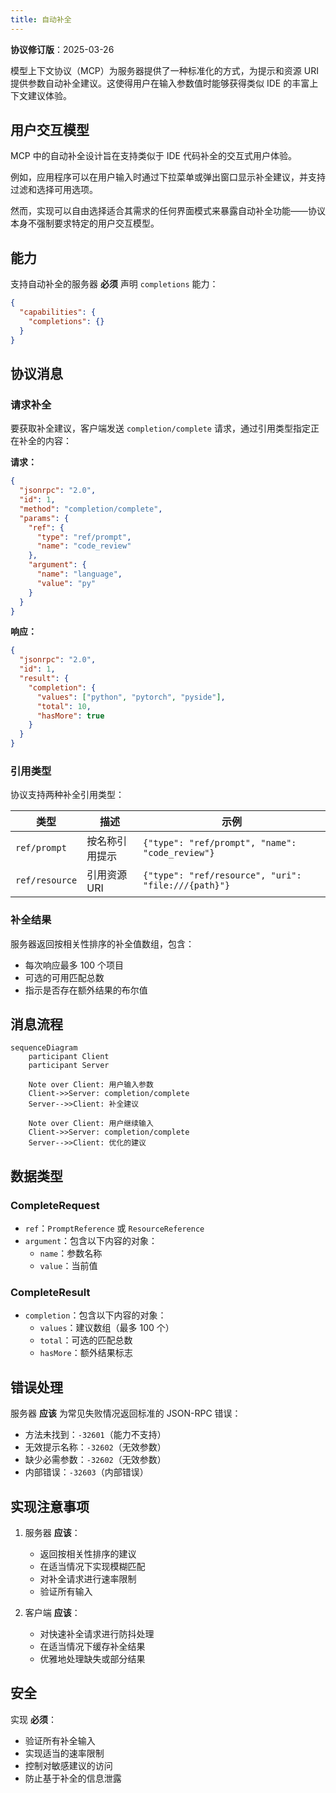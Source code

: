 ```yaml
---
title: 自动补全
---
```


<Info>**协议修订版**：2025-03-26</Info>

模型上下文协议（MCP）为服务器提供了一种标准化的方式，为提示和资源 URI 提供参数自动补全建议。这使得用户在输入参数值时能够获得类似 IDE 的丰富上下文建议体验。

## 用户交互模型

MCP 中的自动补全设计旨在支持类似于 IDE 代码补全的交互式用户体验。

例如，应用程序可以在用户输入时通过下拉菜单或弹出窗口显示补全建议，并支持过滤和选择可用选项。

然而，实现可以自由选择适合其需求的任何界面模式来暴露自动补全功能——协议本身不强制要求特定的用户交互模型。

## 能力

支持自动补全的服务器 **必须** 声明 `completions` 能力：

```json
{
  "capabilities": {
    "completions": {}
  }
}
```

## 协议消息

### 请求补全

要获取补全建议，客户端发送 `completion/complete` 请求，通过引用类型指定正在补全的内容：

**请求：**

```json
{
  "jsonrpc": "2.0",
  "id": 1,
  "method": "completion/complete",
  "params": {
    "ref": {
      "type": "ref/prompt",
      "name": "code_review"
    },
    "argument": {
      "name": "language",
      "value": "py"
    }
  }
}
```

**响应：**

```json
{
  "jsonrpc": "2.0",
  "id": 1,
  "result": {
    "completion": {
      "values": ["python", "pytorch", "pyside"],
      "total": 10,
      "hasMore": true
    }
  }
}
```

### 引用类型

协议支持两种补全引用类型：

| 类型           | 描述                     | 示例                                                 |
| -------------- | ------------------------ | ---------------------------------------------------- |
| `ref/prompt`   | 按名称引用提示           | `{"type": "ref/prompt", "name": "code_review"}`      |
| `ref/resource` | 引用资源 URI             | `{"type": "ref/resource", "uri": "file:///{path}"}`  |

### 补全结果

服务器返回按相关性排序的补全值数组，包含：

- 每次响应最多 100 个项目
- 可选的可用匹配总数
- 指示是否存在额外结果的布尔值

## 消息流程

```mermaid
sequenceDiagram
    participant Client
    participant Server

    Note over Client: 用户输入参数
    Client->>Server: completion/complete
    Server-->>Client: 补全建议

    Note over Client: 用户继续输入
    Client->>Server: completion/complete
    Server-->>Client: 优化的建议
```

## 数据类型

### CompleteRequest

- `ref`：`PromptReference` 或 `ResourceReference`
- `argument`：包含以下内容的对象：
  - `name`：参数名称
  - `value`：当前值

### CompleteResult

- `completion`：包含以下内容的对象：
  - `values`：建议数组（最多 100 个）
  - `total`：可选的匹配总数
  - `hasMore`：额外结果标志

## 错误处理

服务器 **应该** 为常见失败情况返回标准的 JSON-RPC 错误：

- 方法未找到：`-32601`（能力不支持）
- 无效提示名称：`-32602`（无效参数）
- 缺少必需参数：`-32602`（无效参数）
- 内部错误：`-32603`（内部错误）

## 实现注意事项

1. 服务器 **应该**：

   - 返回按相关性排序的建议
   - 在适当情况下实现模糊匹配
   - 对补全请求进行速率限制
   - 验证所有输入

2. 客户端 **应该**：
   - 对快速补全请求进行防抖处理
   - 在适当情况下缓存补全结果
   - 优雅地处理缺失或部分结果

## 安全

实现 **必须**：

- 验证所有补全输入
- 实现适当的速率限制
- 控制对敏感建议的访问
- 防止基于补全的信息泄露
